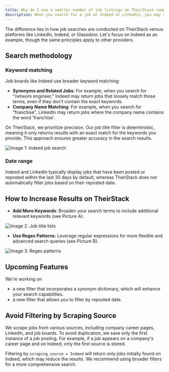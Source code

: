 ```yaml
---
title: Why do I see a smaller number of job listings on TheirStack compared to platforms like Indeed or LinkedIn?
description: When you search for a job on Indeed or Linkedin, you may see more results than on TheirStack. This is because Indeed uses broader keyword matching, while TheirStack prioritizes precision.
---
```


The difference lies in how job searches are conducted on TheirStack versus platforms like LinkedIn, Indeed, or Glassdoor. Let's focus on Indeed as an example, though the same principles apply to other providers.

Search methodology
------------------

### Keyword matching

Job boards like Indeed use broader keyword matching:

*   **Synonyms and Related Jobs**: For example, when you search for "network engineer," Indeed may return jobs that loosely match those terms, even if they don't contain the exact keywords.
*   **Company Name Matching**: For example, when you search for "franchise", LinkedIn may return jobs where the company name contains the word 'franchise'.

On TheirStack, we prioritize precision. Our job title filter is deterministic, meaning it only returns results with an exact match for the keywords you provide. This approach ensures greater accuracy in the search results.

![Image 1: Indeed job search](https://theirstack.com/static/generated/contentlayer/docs/posts/why-do-i-see-less-jobs-on-theirstack-than-indeed/indeed_job_search.png)

### Date range

Indeed and LinkedIn typically display jobs that have been posted or reposted within the last 30 days by default, whereas TheirStack does not automatically filter jobs based on their reposted date.

How to Increase Results on TheirStack
-------------------------------------

*   **Add More Keywords**: Broaden your search terms to include additional relevant keywords (see Picture A).

![Image 2: Job title lists](https://theirstack.com/static/generated/contentlayer/docs/posts/why-do-i-see-less-jobs-on-theirstack-than-indeed/job_titles.png)

*   **Use Regex Patterns**: Leverage regular expressions for more flexible and advanced search queries (see Picture B).

![Image 3: Regex patterns](https://theirstack.com/static/generated/contentlayer/docs/posts/why-do-i-see-less-jobs-on-theirstack-than-indeed/job_titles_regex.png)

Upcoming Features
-----------------

We're working on

*   a new filter that incorporates a synonym dictionary, which will enhance your search capabilities.
*   a new filter that allows you to filter by reposted date.

Avoid Filtering by Scraping Source
----------------------------------

We scrape jobs from various sources, including company career pages, LinkedIn, and job boards. To avoid duplication, we save only the first instance of a job posting. For example, if a job appears on a company's career page and on Indeed, only the first source is stored.

Filtering by `scraping_source = Indeed` will return only jobs initially found on Indeed, which may reduce the results. We recommend using broader filters for a more comprehensive search.